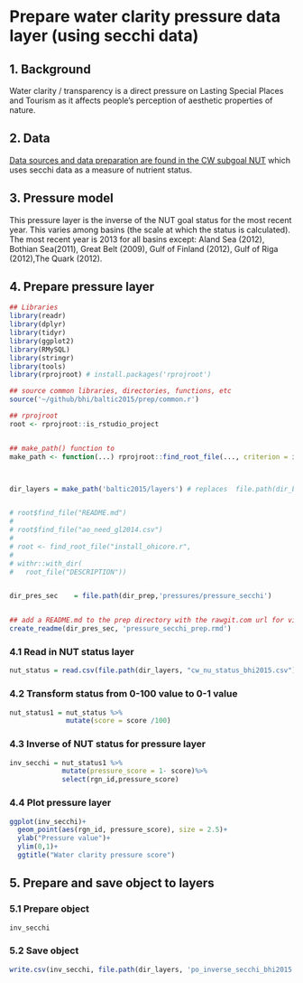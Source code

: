 # Prepare water clarity pressure data layer (using secchi data) 

## 1. Background 
Water clarity / transparency is a direct pressure on Lasting Special Places and Tourism as it affects people's perception of aesthetic properties of nature.  

## 2. Data 
[Data sources and data preparation are found in the CW subgoal NUT](https://github.com/OHI-Science/bhi/blob/draft/baltic2015/prep/CW/secchi/secchi_prep.md) which uses secchi data as a measure of nutrient status.  

## 3. Pressure model 
This pressure layer is the inverse of the NUT goal status for the most recent year. This varies among basins (the scale at which the status is calculated).  The most recent year is 2013 for all basins except: Aland Sea (2012), Bothian Sea(2011), Great Belt (2009), Gulf of Finland (2012), Gulf of Riga (2012),The Quark (2012).  

## 4. Prepare pressure layer

```r

## Libraries
library(readr)
library(dplyr)
library(tidyr)
library(ggplot2)
library(RMySQL)
library(stringr)
library(tools)
library(rprojroot) # install.packages('rprojroot')

## source common libraries, directories, functions, etc
source('~/github/bhi/baltic2015/prep/common.r')

## rprojroot
root <- rprojroot::is_rstudio_project


## make_path() function to 
make_path <- function(...) rprojroot::find_root_file(..., criterion = is_rstudio_project)



dir_layers = make_path('baltic2015/layers') # replaces  file.path(dir_baltic, 'layers')


# root$find_file("README.md")
# 
# root$find_file("ao_need_gl2014.csv")
# 
# root <- find_root_file("install_ohicore.r", 
# 
# withr::with_dir(
#   root_file("DESCRIPTION"))


dir_pres_sec    = file.path(dir_prep,'pressures/pressure_secchi')


## add a README.md to the prep directory with the rawgit.com url for viewing on GitHub
create_readme(dir_pres_sec, 'pressure_secchi_prep.rmd')  
```

### 4.1 Read in NUT status layer

```r
nut_status = read.csv(file.path(dir_layers, "cw_nu_status_bhi2015.csv"))

```

### 4.2 Transform status from 0-100 value to 0-1 value
```r
nut_status1 = nut_status %>%
              mutate(score = score /100)

```

### 4.3 Inverse of NUT status for pressure layer
```r

inv_secchi = nut_status1 %>%
             mutate(pressure_score = 1- score)%>%
             select(rgn_id,pressure_score)

```

### 4.4 Plot pressure layer
```r

ggplot(inv_secchi)+
  geom_point(aes(rgn_id, pressure_score), size = 2.5)+
  ylab("Pressure value")+
  ylim(0,1)+
  ggtitle("Water clarity pressure score")


```


## 5. Prepare and save object to layers

### 5.1 Prepare object
```r
inv_secchi
```

### 5.2 Save object
```r

write.csv(inv_secchi, file.path(dir_layers, 'po_inverse_secchi_bhi2015.csv'), row.names = FALSE)
```

